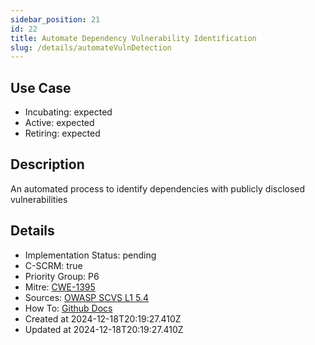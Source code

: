 ```yaml
---
sidebar_position: 21
id: 22
title: Automate Dependency Vulnerability Identification
slug: /details/automateVulnDetection
---
```


## Use Case
<!-- LEVELS:START -->
- Incubating: expected
- Active: expected
- Retiring: expected
<!-- LEVELS:END -->

<!-- DESCRIPTION:START -->
## Description
An automated process to identify dependencies with publicly disclosed vulnerabilities
<!-- DESCRIPTION:END -->

<!-- DETAILS:START -->
## Details
- Implementation Status: pending
- C-SCRM: true
- Priority Group: P6
- Mitre: [CWE-1395](https://cwe.mitre.org/data/definitions/1395.html)
- Sources: [OWASP SCVS L1 5.4](https://scvs.owasp.org/scvs/v5-component-analysis/)
- How To: [Github Docs](https://docs.github.com/en/code-security/dependabot/dependabot-security-updates/configuring-dependabot-security-updates#managing-dependabot-security-updates-for-your-repositories)
- Created at 2024-12-18T20:19:27.410Z
- Updated at 2024-12-18T20:19:27.410Z
<!-- DETAILS:END -->
